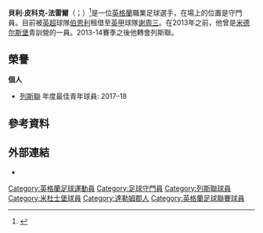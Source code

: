 {{noteTA
|G1=Football
|G2=EPL
|G3=FAcup
|1=zh-hans:皮科克-法雷尔;zh-hk:比確費利尼;zh-tw:皮科克-法雷爾;
}}
{{Infobox football biography
| name = 貝利·皮科克-法雷爾<br>Bailey Peacock-Farrell
| image = Bailey_Peacock-Farrell.jpg
| image_size = 200
| caption = 
| fullname = Bailey Peacock-Farrell<ref>{{cite web |url=https://www.efl.com/news/2016/june/efl-club-retained-and-released-lists-published/ |title=EFL: Club retained and released lists published |publisher=English Football League |date=23 June 2016 |accessdate=12 October 2017 |archive-date=2019-03-28 |archive-url=https://web.archive.org/web/20190328042724/https://www.efl.com/news/2016/june/efl-club-retained-and-released-lists-published/ |dead-url=no }}</ref>
| birth_date = {{birth date and age|1996|10|29|df=y}}<ref>{{cite web |url=http://www.espnfc.co.uk/player/231265/bailey-peacock-farrell |title=Bailey Peacock-Farrell |website=ESPN FC |accessdate=3 August 2019 |archive-date=2019-09-13 |archive-url=https://web.archive.org/web/20190913170901/http://www.espnfc.co.uk/player/231265/bailey-peacock-farrell |dead-url=no }}</ref>
| birth_place = [[英格蘭|英格蘭]][[達靈頓|達靈頓]]
| height = {{convert|1.92|m|order=flip}}<ref>{{cite web |url=https://www.leedsunited.com/teams/first-team/25/bailey-peacock-farrell |title=Bailey Peacock-Farrell |publisher=Leeds United F.C. |archiveurl=https://web.archive.org/web/20190126104419/https://www.leedsunited.com/teams/first-team/25/bailey-peacock-farrell |archivedate=2019-01-26 |access-date=2019-08-04 |dead-url=no }}</ref>
| position = [[守門員|守門員]]
| currentclub = [[谢周三足球俱乐部|谢周三]] ([[伯恩利足球俱乐部|伯恩利]]外借)
| clubnumber = 
| youthyears1 = 2006–2013
| youthclubs1 = [[米德尔斯堡足球俱乐部|米杜士堡]]
| youthyears2 = 2013–2015
| youthclubs2 = [[列斯聯足球會|列斯聯]]
| years1 = 2015–2019
| clubs1 = [[列斯聯足球會|列斯聯]]
| caps1 = 40
| goals1 = 0
| years2 = 2017
| clubs2 = → [[約克城足球會|約克城]]
| caps2 = 4
| goals2 = 0
| years3 = 2019–
| clubs3 = [[伯恩利足球俱乐部|伯恩利]]
| caps3 = 4
| goals3 = 0
| years4 = 2021–
| clubs4 =  → [[谢周三足球俱乐部|谢周三]] (外借)
| caps4 = 0
| goals4 = 0
| nationalyears1 = 2018
| nationalteam1 = [[北愛爾蘭21歲以下足球代表隊|北愛爾蘭U21]]
| nationalcaps1 = 1
| nationalgoals1 = 0
| nationalyears2 = 2018–
| nationalteam2 = [[北愛爾蘭足球代表隊|北愛爾蘭]]
| nationalcaps2 = 9
| nationalgoals2 = 0
| club-update = 00:09, 3 August 2019 (UTC)
| nationalteam-update = 00:09, 11 June 2019 (UTC)
}}

'''貝利·皮科克-法雷爾'''（{{lang-en|Bailey Peacock-Farrell}}；{{bd|1996年|10月29日}}）<ref>{{cite web |url=http://www.football-league.co.uk/documents/pages-from-fl-professional-retain-list-free-transfers-2014-15-2.pdf-...549-2491536.pdf |title=THE FOOTBALL LEAGUE LIMITED CLUB LIST OF REGISTERED PLAYERS AS AT 16TH MAY 2015 |publisher=The Football League |date=12 June 2015 |accessdate=17 June 2015 |deadurl=yes |archiveurl=https://web.archive.org/web/20160304053003/http://www.football-league.co.uk/documents/pages-from-fl-professional-retain-list-free-transfers-2014-15-2.pdf-...549-2491536.pdf |archivedate=2016年3月4日 }}</ref>是一位[[英格蘭|英格蘭]]職業足球選手，在場上的位置是守門員。目前被[[英超|英超]]球隊[[伯恩利足球俱乐部|伯恩利]]租借至[[英格蘭足球甲級聯賽|英甲]]球隊[[谢周三足球俱乐部|谢周三]]。在2013年之前，他曾是[[米德尔斯堡足球俱乐部|米德尔斯堡]]青訓營的一員。2013-14賽季之後他轉會列斯聯。

==榮譽==
'''個人'''
*[[列斯聯|列斯聯]] 年度最佳青年球員: 2017–18

==參考資料==
{{Reflist}}

==外部連結==
*{{soccerbase|89304|Bailey Peacock-Farrell}}

<!--{{般尼球員名單}}-->

{{DEFAULTSORT:Peacock-Farrell, Bailey}}
[[Category:英格蘭足球運動員|Category:英格蘭足球運動員]]
[[Category:足球守門員|Category:足球守門員]]
[[Category:列斯聯球員|Category:列斯聯球員]]
[[Category:米杜士堡球員|Category:米杜士堡球員]]
[[Category:達勒姆郡人|Category:達勒姆郡人]]
[[Category:英格蘭足球聯賽球員|Category:英格蘭足球聯賽球員]]